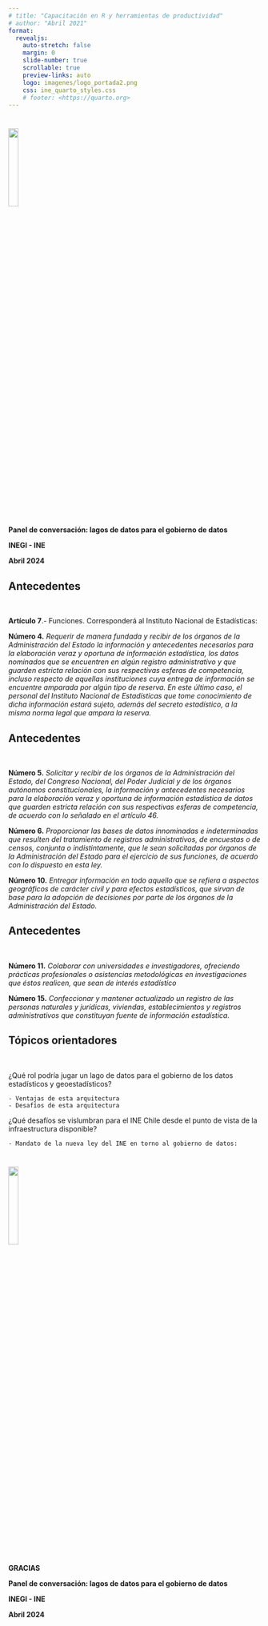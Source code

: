 ```yaml
---
# title: "Capacitación en R y herramientas de productividad"
# author: "Abril 2021"
format:
  revealjs:
    auto-stretch: false
    margin: 0
    slide-number: true
    scrollable: true
    preview-links: auto
    logo: imagenes/logo_portada2.png
    css: ine_quarto_styles.css
    # footer: <https://quarto.org>
---
```


#


[]{.linea-superior} 
[]{.linea-inferior} 

<!---
 <img src="imagenes/logo_portada2.png" style="width: 20%"/>  
--->

<img src="imagenes/logo_portada2.png" width="20%"/>  


[**Panel de conversación: lagos de datos para el gobierno de datos**]{.big-par .center-justified}

[**INEGI - INE**]{.big-par .center-justified}

[**Abril 2024**]{.big-par .center-justified}


## Antecedentes {transition="zoom"}

<br/>

[**Artículo 7**.- Funciones. Corresponderá al Instituto Nacional de Estadísticas:]{.big-par}

[**Número 4.** *Requerir de manera fundada y recibir de los órganos de la Administración del Estado la información y antecedentes necesarios	para la elaboración veraz y oportuna de información estadística, los datos nominados que se encuentren en algún registro administrativo y que guarden estricta relación con sus respectivas esferas de competencia, incluso respecto de aquellas instituciones cuya entrega de información se encuentre amparada por algún tipo de reserva. En este último caso, el personal del Instituto Nacional de Estadísticas que tome conocimiento de dicha información estará sujeto, además del secreto estadístico, a la misma norma legal que ampara la reserva.*]{.medium-par}

## Antecedentes {transition="zoom"}

<br/>

[**Número 5.** *Solicitar y recibir de los órganos de la Administración del Estado, del Congreso Nacional, del Poder Judicial y de los órganos autónomos constitucionales, la información y antecedentes necesarios para la elaboración veraz y oportuna de información estadística de datos que guarden estricta relación con sus respectivas esferas de competencia, de acuerdo con lo señalado en el artículo 46.*]{.medium-par}

[**Número 6.** *Proporcionar las bases de datos innominadas e indeterminadas que resulten del tratamiento de registros administrativos, de encuestas o de censos, conjunta o indistintamente, que le sean solicitadas por órganos de la Administración del Estado para el ejercicio de sus funciones, de acuerdo con lo dispuesto en esta ley.*]{.medium-par}

[**Número 10.** *Entregar información en todo aquello que se refiera a aspectos geográficos de carácter civil y para efectos estadísticos, que sirvan de base para la adopción de decisiones por parte de los órganos de la Administración del Estado.*]{.medium-par}

## Antecedentes {transition="zoom"}

<br/>

[**Número 11.** *Colaborar con universidades e investigadores, ofreciendo prácticas profesionales o asistencias metodológicas en investigaciones que éstos realicen, que sean de interés estadístico*]{.medium-par}

[**Número 15.** *Confeccionar y mantener actualizado un registro de las personas naturales y jurídicas, viviendas, establecimientos y registros administrativos que constituyan fuente de información estadística.*]{.medium-par}

## Tópicos orientadores {transition="zoom"}

<br/>

¿Qué rol podría jugar un lago de datos para el gobierno de los datos estadísticos y geoestadísticos?

    - Ventajas de esta arquitectura
    - Desafíos de esta arquitectura
    
¿Qué desafíos se vislumbran para el INE Chile desde el punto de vista de la infraestructura disponible?
	
    - Mandato de la nueva ley del INE en torno al gobierno de datos:


#

[]{.linea-superior} 
[]{.linea-inferior} 

<!---
 <img src="imagenes/logo_portada2.png" style="width: 20%"/>  
--->

<img src="imagenes/logo_portada2.png" width="20%"/>  


[**GRACIAS**]{.big-par .center-justified}

[**Panel de conversación: lagos de datos para el gobierno de datos**]{.big-par .center-justified}

[**INEGI - INE**]{.big-par .center-justified}

[**Abril 2024**]{.big-par .center-justified}

